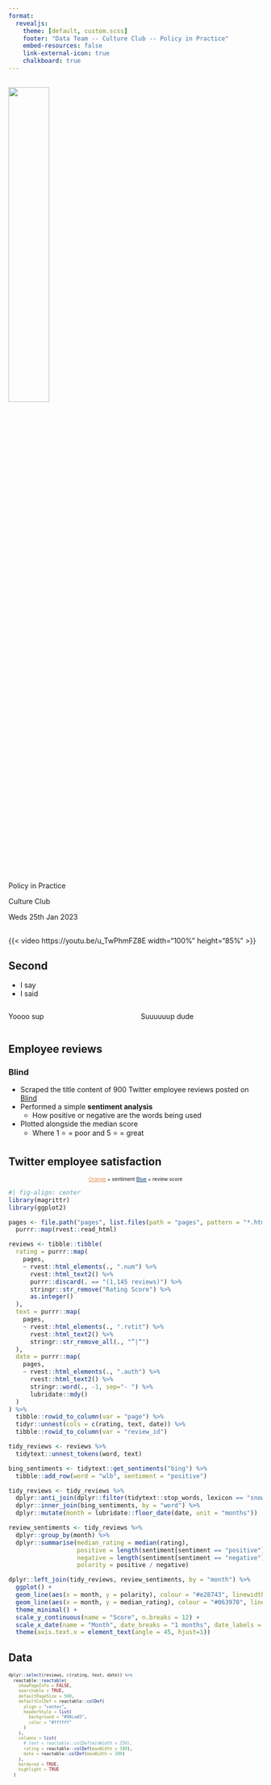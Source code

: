```yaml
---
format: 
  revealjs:
    theme: [default, custom.scss]
    footer: "Data Team -- Culture Club -- Policy in Practice"
    embed-resources: false
    link-external-icon: true
    chalkboard: true
---
```


##  {background-color="#008849" background-image="images/title-slide-bg.png" background-position="left 0% bottom 0%" background-size="62% auto"}

![](images/twitter-green.webp){.absolute top=33% right=0 width="40%" height="auto"}

::: {.absolute bottom=35% left=1.5%}
Policy in Practice
:::

::: {.absolute bottom=15% right=0}
[Culture Club]{.big}
:::

::: {.absolute bottom=8% right=0}
Weds 25th Jan 2023
:::

::: footer

:::

## 

{{< video https://youtu.be/u_TwPhmFZ8E width="100%" height="85%" >}}

## Second

<!--# beep -->

::: incremental
-   I say
-   I said
:::

::: columns
::: {.column .fragment width="50%"}
Yoooo sup
:::

::: {.column .fragment width="50%"}
Suuuuuup dude
:::
:::

## Employee reviews

### Blind

-   Scraped the title content of 900 Twitter employee reviews posted on [Blind](https://www.teamblind.com/)
-   Performed a simple **sentiment analysis**
    -   How positive or negative are the words being used
-   Plotted alongside the median score
    -   Where 1 ⭐️ = poor and 5 ⭐️ = great

## Twitter employee satisfaction {out.width="100%"}

::: {style="font-size: 0.7em; text-align: center;"}
[Orange]{style="color: #e28743; text-decoration: underline;"} = sentiment
[Blue]{style="color: #063970; text-decoration: underline;"} = review score
:::

```r
#| fig-align: center
library(magrittr)
library(ggplot2)

pages <- file.path("pages", list.files(path = "pages", pattern = "*.html")) %>% 
  purrr::map(rvest::read_html)

reviews <- tibble::tibble(
  rating = purrr::map(
    pages,
    ~ rvest::html_elements(., ".num") %>% 
      rvest::html_text2() %>% 
      purrr::discard(. == "(1,145 reviews)") %>% 
      stringr::str_remove("Rating Score") %>% 
      as.integer()
  ),
  text = purrr::map(
    pages, 
    ~ rvest::html_elements(., ".rvtit") %>% 
      rvest::html_text2() %>% 
      stringr::str_remove_all(., "”|“")
  ),
  date = purrr::map(
    pages, 
    ~ rvest::html_elements(., ".auth") %>% 
      rvest::html_text2() %>% 
      stringr::word(., -1, sep="- ") %>% 
      lubridate::mdy()
  )
) %>% 
  tibble::rowid_to_column(var = "page") %>% 
  tidyr::unnest(cols = c(rating, text, date)) %>% 
  tibble::rowid_to_column(var = "review_id")

tidy_reviews <- reviews %>% 
  tidytext::unnest_tokens(word, text)

bing_sentiments <- tidytext::get_sentiments("bing") %>% 
  tibble::add_row(word = "wlb", sentiment = "positive")

tidy_reviews <- tidy_reviews %>% 
  dplyr::anti_join(dplyr::filter(tidytext::stop_words, lexicon == "snowball"), by = "word") %>% 
  dplyr::inner_join(bing_sentiments, by = "word") %>% 
  dplyr::mutate(month = lubridate::floor_date(date, unit = "months"))

review_sentiments <- tidy_reviews %>% 
  dplyr::group_by(month) %>% 
  dplyr::summarise(median_rating = median(rating),
                   positive = length(sentiment[sentiment == "positive"]),
                   negative = length(sentiment[sentiment == "negative"]),
                   polarity = positive / negative)

dplyr::left_join(tidy_reviews, review_sentiments, by = "month") %>%
  ggplot() +
  geom_line(aes(x = month, y = polarity), colour = "#e28743", linewidth = 1) +
  geom_line(aes(x = month, y = median_rating), colour = "#063970", linewidth = 1) +
  theme_minimal() +
  scale_y_continuous(name = "Score", n.breaks = 12) +
  scale_x_date(name = "Month", date_breaks = "1 months", date_labels = "%b %y") +
  theme(axis.text.x = element_text(angle = 45, hjust=1))
```

## Data {.scrollable}

::: {style="font-size: 0.7em;"}
```r
dplyr::select(reviews, c(rating, text, date)) %>% 
  reactable::reactable(
    showPageInfo = FALSE, 
    searchable = TRUE,
    defaultPageSize = 500,
    defaultColDef = reactable::colDef(
      align = "center",
      headerStyle = list(
        background = "#98ca45", 
        color = "#ffffff"
      )
    ),
    columns = list(
      # text = reactable::colDef(minWidth = 250),
      rating = reactable::colDef(maxWidth = 180),
      date = reactable::colDef(maxWidth = 200)
    ),
    bordered = TRUE,
    highlight = TRUE
  )
```
:::
